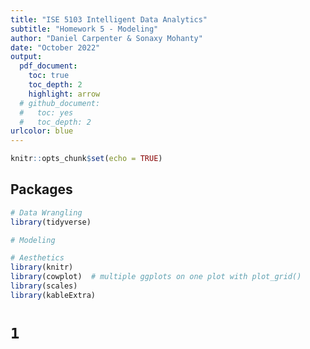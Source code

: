 ```yaml
---
title: "ISE 5103 Intelligent Data Analytics"
subtitle: "Homework 5 - Modeling"
author: "Daniel Carpenter & Sonaxy Mohanty"
date: "October 2022"
output: 
  pdf_document:
    toc: true
    toc_depth: 2
    highlight: arrow
  # github_document:
  #   toc: yes
  #   toc_depth: 2
urlcolor: blue
---
```


```r
knitr::opts_chunk$set(echo = TRUE)
```

\newpage

## Packages

```r
# Data Wrangling
library(tidyverse)

# Modeling

# Aesthetics
library(knitr)
library(cowplot)  # multiple ggplots on one plot with plot_grid()
library(scales)
library(kableExtra)
```

# `1` 